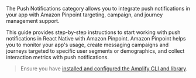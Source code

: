 The Push Notifications category allows you to integrate push notifications in your app with Amazon Pinpoint targeting, campaign, and journey management support.

This guide provides step-by-step instructions to start working with push notifications in React Native with Amazon Pinpoint. Amazon Pinpoint helps you to monitor your app's usage, create messaging campaigns and journeys targeted to specific user segments or demographics, and collect interaction metrics with push notifications. 

> Ensure you have [installed and configured the Amplify CLI and library](/cli/start/install).

